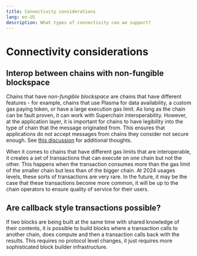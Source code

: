 ```yaml
---
title: Connectivity considerations
lang: en-US
description: What types of connectivity can we support?
---
```




<InteropCallout />

# Connectivity considerations

## Interop between chains with non-fungible blockspace

Chains that have *non-fungible blockspace* are chains that have different features - for example, chains that use Plasma for data availability, a custom gas paying token, or have a large execution gas limit. 
As long as the chain can be fault proven, it can work with Superchain interoperability. 
However, at the application layer, it is important for chains to have legibility into the type of chain that the message originated from. 
This ensures that applications do not accept messages from chains they consider not secure enough. 
See [this discussion](https://github.com/ethereum-optimism/specs/issues/121) for additional thoughts.

When it comes to chains that have different gas limits that are interoperable, it creates a set of transactions that can execute on one chain but not the other. 
This happens when the transaction consumes more than the gas limit of the smaller chain but less than of the bigger chain. At 2024 usages levels, these sorts of transactions are very rare. 
In the future, it may be the case that these transactions become more common, it will be up to the chain operators to ensure quality of service for their users.

## Are callback style transactions possible?

If two blocks are being built at the same time with shared knowledge of their contents, it is possible to build blocks where a transaction calls to another chain, does compute and then a transaction calls back with the results. 
This requires no protocol level changes, it just requires more sophisticated block builder infrastructure.